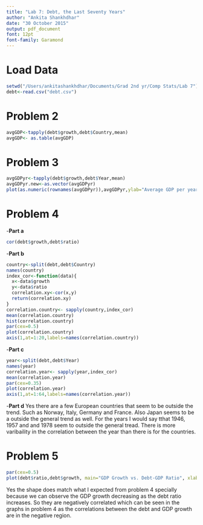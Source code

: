 ```yaml
---
title: "Lab 7: Debt, the Last Seventy Years"
author: "Ankita Shankhdhar"
date: "30 October 2015"
output: pdf_document
font: 12pt
font-family: Garamond
---
```


Load Data
===

```r
setwd("/Users/ankitashankhdhar/Documents/Grad 2nd yr/Comp Stats/Lab 7")
debt<-read.csv("debt.csv")
```

Problem 2
===

```r
avgGDP<-tapply(debt$growth,debt$Country,mean)
avgGDP<- as.table(avgGDP)
```

Problem 3
===

```r
avgGDPyr<-tapply(debt$growth,debt$Year,mean)
avgGDPyr.new<-as.vector(avgGDPyr)
plot(as.numeric(rownames(avgGDPyr)),avgGDPyr,ylab="Average GDP per year", xlab="Year")
```

Problem 4
===

-**Part a**

```r
cor(debt$growth,debt$ratio)
```

-**Part b**
```r
country<-split(debt,debt$Country)
names(country)
index_cor<-function(data){
  x<-data$growth
  y<-data$ratio
  correlation.xy<-cor(x,y)
  return(correlation.xy)
}
correlation.country<- sapply(country,index_cor)
mean(correlation.country)
hist(correlation.country)
par(cex=0.5)
plot(correlation.country)
axis(1,at=1:20,labels=names(correlation.country))
```

-**Part c**

```r
year<-split(debt,debt$Year)
names(year)
correlation.year<- sapply(year,index_cor)
mean(correlation.year)
par(cex=0.35)
plot(correlation.year)
axis(1,at=1:64,labels=names(correlation.year))
```

-**Part d**
Yes there are a few European countries that seem to be outside the trend. Such as Norway, Italy, Germany and France. Also Japan seems to be a outside the general trend as well. For the years I would say tthat 1946, 1957 and and 1978 seem to outside the general tread. There is more varibaility in the correlation between the year than there is for the countries. 

Problem 5
===
```r
par(cex=0.5)
plot(debt$ratio,debt$growth, main="GDP Growth vs. Debt-GDP Ratio", xlab="Debt Ratio",ylab="GDP Growth")
```

Yes the shape does match what I expected from problem 4 specially because we can observe the GDP growth decreasing as the debt ratio increases. So they are negatively correlated which can be seen in the graphs in problem 4 as the correlations between the debt and GDP growth are in the negative region. 
